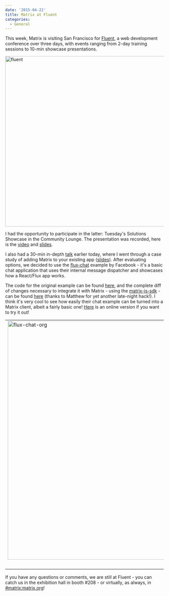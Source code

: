```yaml
---
date: '2015-04-22'
title: Matrix at Fluent
categories:
  - General
---
```


This week, Matrix is visiting San Francisco for <a href="http://fluentconf.com/" title="Fluent">Fluent</a>, a web development conference over three days, with events ranging from 2-day training sessions to 10-min showcase presentations.

<a href="http://matrix.org/blog/wp-content/uploads/2015/04/fluent1.png"><img src="http://matrix.org/blog/wp-content/uploads/2015/04/fluent1.png" alt="fluent" width="1328" height="540" class="aligncenter size-full wp-image-894" /></a>

I had the opportunity to participate in the latter: Tuesday's Solutions Showcase in the Community Lounge. The presentation was recorded, here is the <a href="https://www.youtube.com/watch?v=JhZ1D_DFQAY" title="video">video</a> and <a href="http://matrix.org/blog/wp-content/uploads/2015/04/2015-04-20_Fluent_10min.pdf">slides</a>.

I also had a 30-min in-depth <a href="http://fluentconf.com/javascript-html-2015/public/schedule/detail/42666" title="talk">talk</a> earlier today, where I went through a case study of adding Matrix to your existing app (<a href="http://matrix.org/blog/wp-content/uploads/2015/04/2015-04-20_Fluent_30min.pdf">slides</a>). After evaluating options, we decided to use the <a href="https://facebook.github.io/flux/docs/chat.html" title="flux-chat">flux-chat</a> example by Facebook - it's a basic chat application that uses their internal message dispatcher and showcases how a React/Flux app works.

The code for the original example can be found <a href="https://github.com/facebook/flux/tree/master/examples/flux-chat/" title="here">here</a>, and the complete diff of changes necessary to integrate it with Matrix - using the <a href="https://github.com/matrix-org/matrix-js-sdk" title="matrix-js-sdk">matrix-js-sdk</a> - can be found <a href="https://github.com/facebook/flux/compare/master...ara4n:mxstore" title="here">here</a> (thanks to Matthew for yet another late-night hack!). I think it's very cool to see how easily their chat example can be turned into a Matrix client, albeit a fairly basic one! <a href="http://arasphere.net/flux/examples/flux-chat/" title="Here">Here</a> is an online version if you want to try it out!

<table style="border:solid 0px #ffffff;" border="0" width="100%"><tr style="border:0"><td style="border:0">
<a href="http://matrix.org/blog/wp-content/uploads/2015/04/flux-chat-org.png"><img src="http://matrix.org/blog/wp-content/uploads/2015/04/flux-chat-org.png" alt="flux-chat-org" width="1199" height="756" class="aligncenter size-full wp-image-885" /></a></td>
<td style="border:0"><a href="http://matrix.org/blog/wp-content/uploads/2015/04/flux-chat-matrix1.png"><img src="http://matrix.org/blog/wp-content/uploads/2015/04/flux-chat-matrix1.png" alt="flux-chat-matrix" width="1199" height="756" class="aligncenter size-full wp-image-883" /></a></td></tr>
<tr style="border:0">
<td style="border:0" colspan="2"><em><center>The original flux-chat and the Matrix-enabled flux-chat</center></em>
</td>
</tr></table>

If you have any questions or comments, we are still at Fluent - you can catch us in the exhibition hall in booth #208 - or virtually, as always, in <a href="https://matrix.org/beta/#/room/#matrix:matrix.org" title="#matrix:matrix.org">#matrix:matrix.org</a>!